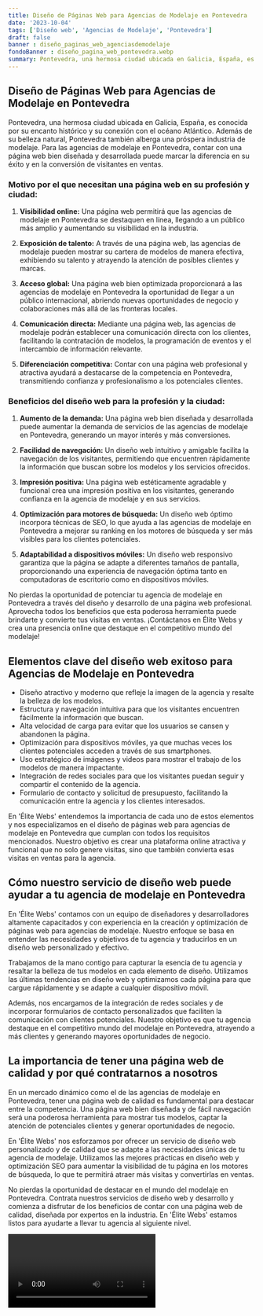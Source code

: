 ```yaml
---
title: Diseño de Páginas Web para Agencias de Modelaje en Pontevedra
date: '2023-10-04'
tags: ['Diseño web', 'Agencias de Modelaje', 'Pontevedra']
draft: false
banner : diseño_paginas_web_agenciasdemodelaje
fondoBanner : diseño_pagina_web_pontevedra.webp
summary: Pontevedra, una hermosa ciudad ubicada en Galicia, España, es conocida por su encanto histórico y su conexión con el océano Atlántico. Además de su belleza natural, Pontevedra también alberga una próspera industria de modelaje. Para las agencias de modelaje en Pontevedra, contar con una página web bien diseñada y desarrollada puede marcar la diferencia en su éxito y en la conversión de visitantes en ventas.
---
```


## Diseño de Páginas Web para Agencias de Modelaje en Pontevedra

Pontevedra, una hermosa ciudad ubicada en Galicia, España, es conocida por su encanto histórico y su conexión con el océano Atlántico. Además de su belleza natural, Pontevedra también alberga una próspera industria de modelaje. Para las agencias de modelaje en Pontevedra, contar con una página web bien diseñada y desarrollada puede marcar la diferencia en su éxito y en la conversión de visitantes en ventas.

### Motivo por el que necesitan una página web en su profesión y ciudad:

1. **Visibilidad online:** Una página web permitirá que las agencias de modelaje en Pontevedra se destaquen en línea, llegando a un público más amplio y aumentando su visibilidad en la industria.

2. **Exposición de talento:** A través de una página web, las agencias de modelaje pueden mostrar su cartera de modelos de manera efectiva, exhibiendo su talento y atrayendo la atención de posibles clientes y marcas.

3. **Acceso global:** Una página web bien optimizada proporcionará a las agencias de modelaje en Pontevedra la oportunidad de llegar a un público internacional, abriendo nuevas oportunidades de negocio y colaboraciones más allá de las fronteras locales.

4. **Comunicación directa:** Mediante una página web, las agencias de modelaje podrán establecer una comunicación directa con los clientes, facilitando la contratación de modelos, la programación de eventos y el intercambio de información relevante.

5. **Diferenciación competitiva:** Contar con una página web profesional y atractiva ayudará a destacarse de la competencia en Pontevedra, transmitiendo confianza y profesionalismo a los potenciales clientes.

### Beneficios del diseño web para la profesión y la ciudad:

1. **Aumento de la demanda:** Una página web bien diseñada y desarrollada puede aumentar la demanda de servicios de las agencias de modelaje en Pontevedra, generando un mayor interés y más conversiones.

2. **Facilidad de navegación:** Un diseño web intuitivo y amigable facilita la navegación de los visitantes, permitiendo que encuentren rápidamente la información que buscan sobre los modelos y los servicios ofrecidos.

3. **Impresión positiva:** Una página web estéticamente agradable y funcional crea una impresión positiva en los visitantes, generando confianza en la agencia de modelaje y en sus servicios.

4. **Optimización para motores de búsqueda:** Un diseño web óptimo incorpora técnicas de SEO, lo que ayuda a las agencias de modelaje en Pontevedra a mejorar su ranking en los motores de búsqueda y ser más visibles para los clientes potenciales.

5. **Adaptabilidad a dispositivos móviles:** Un diseño web responsivo garantiza que la página se adapte a diferentes tamaños de pantalla, proporcionando una experiencia de navegación óptima tanto en computadoras de escritorio como en dispositivos móviles.

No pierdas la oportunidad de potenciar tu agencia de modelaje en Pontevedra a través del diseño y desarrollo de una página web profesional. Aprovecha todos los beneficios que esta poderosa herramienta puede brindarte y convierte tus visitas en ventas. ¡Contáctanos en Élite Webs y crea una presencia online que destaque en el competitivo mundo del modelaje!

<GifSeo />

<Cta />

## Elementos clave del diseño web exitoso para Agencias de Modelaje en Pontevedra

- Diseño atractivo y moderno que refleje la imagen de la agencia y resalte la belleza de los modelos.
- Estructura y navegación intuitiva para que los visitantes encuentren fácilmente la información que buscan.
- Alta velocidad de carga para evitar que los usuarios se cansen y abandonen la página.
- Optimización para dispositivos móviles, ya que muchas veces los clientes potenciales acceden a través de sus smartphones.
- Uso estratégico de imágenes y videos para mostrar el trabajo de los modelos de manera impactante.
- Integración de redes sociales para que los visitantes puedan seguir y compartir el contenido de la agencia.
- Formulario de contacto y solicitud de presupuesto, facilitando la comunicación entre la agencia y los clientes interesados.

En 'Élite Webs' entendemos la importancia de cada uno de estos elementos y nos especializamos en el diseño de páginas web para agencias de modelaje en Pontevedra que cumplan con todos los requisitos mencionados. Nuestro objetivo es crear una plataforma online atractiva y funcional que no solo genere visitas, sino que también convierta esas visitas en ventas para la agencia.

## Cómo nuestro servicio de diseño web puede ayudar a tu agencia de modelaje en Pontevedra

En 'Élite Webs' contamos con un equipo de diseñadores y desarrolladores altamente capacitados y con experiencia en la creación y optimización de páginas web para agencias de modelaje. Nuestro enfoque se basa en entender las necesidades y objetivos de tu agencia y traducirlos en un diseño web personalizado y efectivo.

Trabajamos de la mano contigo para capturar la esencia de tu agencia y resaltar la belleza de tus modelos en cada elemento de diseño. Utilizamos las últimas tendencias en diseño web y optimizamos cada página para que cargue rápidamente y se adapte a cualquier dispositivo móvil.

Además, nos encargamos de la integración de redes sociales y de incorporar formularios de contacto personalizados que faciliten la comunicación con clientes potenciales. Nuestro objetivo es que tu agencia destaque en el competitivo mundo del modelaje en Pontevedra, atrayendo a más clientes y generando mayores oportunidades de negocio.

## La importancia de tener una página web de calidad y por qué contratarnos a nosotros

En un mercado dinámico como el de las agencias de modelaje en Pontevedra, tener una página web de calidad es fundamental para destacar entre la competencia. Una página web bien diseñada y de fácil navegación será una poderosa herramienta para mostrar tus modelos, captar la atención de potenciales clientes y generar oportunidades de negocio.

En 'Élite Webs' nos esforzamos por ofrecer un servicio de diseño web personalizado y de calidad que se adapte a las necesidades únicas de tu agencia de modelaje. Utilizamos las mejores prácticas en diseño web y optimización SEO para aumentar la visibilidad de tu página en los motores de búsqueda, lo que te permitirá atraer más visitas y convertirlas en ventas.

No pierdas la oportunidad de destacar en el mundo del modelaje en Pontevedra. Contrata nuestros servicios de diseño web y desarrollo y comienza a disfrutar de los beneficios de contar con una página web de calidad, diseñada por expertos en la industria. En 'Élite Webs' estamos listos para ayudarte a llevar tu agencia al siguiente nivel.

<Video />

<CtaBot job='Agencias de Modelaje' city='Pontevedra'/>

<Gmaps query='Pontevedra+españa+maps' />
